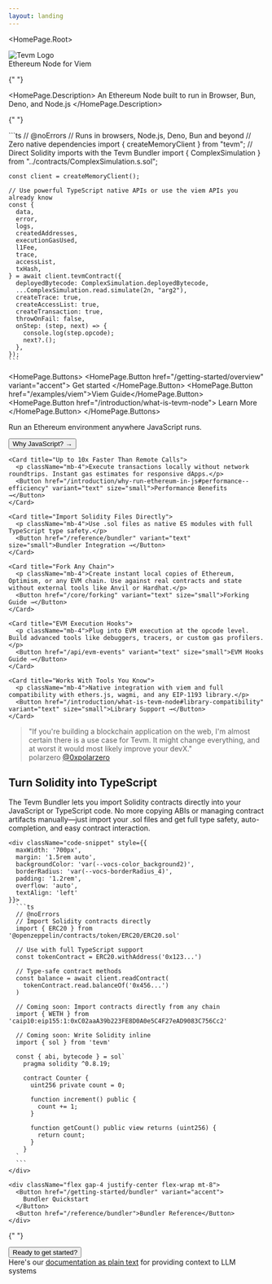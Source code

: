 ```yaml
---
layout: landing
---
```



<HomePage.Root>
  <div style={{ textAlign: 'center', margin: '0 auto', maxWidth: '200px' }}>
    <img
      src="/tevm-logo-dark.png"
      alt="Tevm Logo"
      style={{ width: '100%', height: 'auto' }}
    />
  </div>
  <HomePage.Tagline>Ethereum Node for Viem</HomePage.Tagline>
  <HomePage.InstallPackage name="tevm" type="install" />

{" "}

<HomePage.Description>
  An Ethereum Node built to run in Browser, Bun, Deno, and Node.js
</HomePage.Description>


{" "}

  <div className="code-snippet" style={{
    maxWidth: '600px',
    margin: '1.5rem 0',
    backgroundColor: 'var(--vocs-color_background2)',
    borderRadius: 'var(--vocs-borderRadius_4)',
    padding: '1rem',
    overflow: 'auto',
    textAlign: 'left'
  }}>
    ```ts
    // @noErrors
    // Runs in browsers, Node.js, Deno, Bun and beyond
    // Zero native dependencies
    import { createMemoryClient } from "tevm";
    // Direct Solidity imports with the Tevm Bundler
    import { ComplexSimulation } from "../contracts/ComplexSimulation.s.sol";

    const client = createMemoryClient();

    // Use powerful TypeScript native APIs or use the viem APIs you already know
    const {
      data,
      error,
      logs,
      createdAddresses,
      executionGasUsed,
      l1Fee,
      trace,
      accessList,
      txHash,
    } = await client.tevmContract({
      deployedBytecode: ComplexSimulation.deployedBytecode,
      ...ComplexSimulation.read.simulate(2n, "arg2"),
      createTrace: true,
      createAccessList: true,
      createTransaction: true,
      throwOnFail: false,
      onStep: (step, next) => {
        console.log(step.opcode);
        next?.();
      },
    });
    ```

  </div>

<HomePage.Buttons>
  <HomePage.Button href="/getting-started/overview" variant="accent">
    Get started
  </HomePage.Button>
  <HomePage.Button href="/examples/viem">Viem Guide</HomePage.Button>
  <HomePage.Button href="/introduction/what-is-tevm-node">
    Learn More
  </HomePage.Button>
</HomePage.Buttons>

  <div className="grid grid-cols-1 sm:grid-cols-2 lg:grid-cols-3 gap-6 max-w-[900px] mx-auto my-12">
    <Card title="JavaScript-Native EVM">
      <p className="mb-4">Run an Ethereum environment anywhere JavaScript runs.</p>
      <Button href="/introduction/why-run-ethereum-in-js" variant="text" size="small">Why JavaScript? →</Button>
    </Card>

    <Card title="Up to 10x Faster Than Remote Calls">
      <p className="mb-4">Execute transactions locally without network roundtrips. Instant gas estimates for responsive dApps.</p>
      <Button href="/introduction/why-run-ethereum-in-js#performance--efficiency" variant="text" size="small">Performance Benefits →</Button>
    </Card>

    <Card title="Import Solidity Files Directly">
      <p className="mb-4">Use .sol files as native ES modules with full TypeScript type safety.</p>
      <Button href="/reference/bundler" variant="text" size="small">Bundler Integration →</Button>
    </Card>

    <Card title="Fork Any Chain">
      <p className="mb-4">Create instant local copies of Ethereum, Optimism, or any EVM chain. Use against real contracts and state without external tools like Anvil or Hardhat.</p>
      <Button href="/core/forking" variant="text" size="small">Forking Guide →</Button>
    </Card>

    <Card title="EVM Execution Hooks">
      <p className="mb-4">Plug into EVM execution at the opcode level. Build advanced tools like debuggers, tracers, or custom gas profilers.</p>
      <Button href="/api/evm-events" variant="text" size="small">EVM Hooks Guide →</Button>
    </Card>

    <Card title="Works With Tools You Know">
      <p className="mb-4">Native integration with viem and full compatibility with ethers.js, wagmi, and any EIP-1193 library.</p>
      <Button href="/introduction/what-is-tevm-node#library-compatibility" variant="text" size="small">Library Support →</Button>
    </Card>

  </div>

  <div className="max-w-[800px] mx-auto my-12 p-8 bg-gray-50 dark:bg-gray-800 rounded-lg border border-gray-200 dark:border-gray-700">
    <div className="grid grid-cols-1">
      <blockquote className="m-0 text-base border-l-4 border-blue-500 pl-4">
        "If you're building a blockchain application on the web, I'm almost certain there is a use case for Tevm. It might change everything, and at worst it would most likely improve your devX."
        <div className="mt-3 font-medium">
          polarzero
          <a href="https://twitter.com/0xpolarzero" className="text-sm text-blue-500 ml-2">@0xpolarzero</a>
        </div>
      </blockquote>
    </div>
  </div>

  <div className="max-w-[800px] mx-auto my-20 text-center">
    <h2 style={{ fontSize: "2.5rem", fontWeight: "bold", marginBottom: "1rem" }}>Turn Solidity into TypeScript</h2>
    <p className="mb-6 text-lg" style={{ fontSize: "1.25rem", maxWidth: "700px", margin: "0 auto 2rem auto", lineHeight: "1.6" }}>
      The Tevm Bundler lets you import Solidity contracts directly into your JavaScript or TypeScript code. 
      No more copying ABIs or managing contract artifacts manually—just import your .sol files and get 
      full type safety, auto-completion, and easy contract interaction.
    </p>
    
    <div className="code-snippet" style={{
      maxWidth: '700px',
      margin: '1.5rem auto',
      backgroundColor: 'var(--vocs-color_background2)',
      borderRadius: 'var(--vocs-borderRadius_4)',
      padding: '1.2rem',
      overflow: 'auto',
      textAlign: 'left'
    }}>
      ```ts
      // @noErrors
      // Import Solidity contracts directly
      import { ERC20 } from '@openzeppelin/contracts/token/ERC20/ERC20.sol'
      
      // Use with full TypeScript support
      const tokenContract = ERC20.withAddress('0x123...')
      
      // Type-safe contract methods
      const balance = await client.readContract(
        tokenContract.read.balanceOf('0x456...')
      )
      
      // Coming soon: Import contracts directly from any chain
      import { WETH } from 'caip10:eip155:1:0xC02aaA39b223FE8D0A0e5C4F27eAD9083C756Cc2'
      
      // Coming soon: Write Solidity inline
      import { sol } from 'tevm'
      
      const { abi, bytecode } = sol`
        pragma solidity ^0.8.19;
        
        contract Counter {
          uint256 private count = 0;
          
          function increment() public {
            count += 1;
          }
          
          function getCount() public view returns (uint256) {
            return count;
          }
        }
      `
      ```
    </div>
    
    <div className="flex gap-4 justify-center flex-wrap mt-8">
      <Button href="/getting-started/bundler" variant="accent">
        Bundler Quickstart
      </Button>
      <Button href="/reference/bundler">Bundler Reference</Button>
    </div>
  </div>

{" "}

<div className="max-w-[600px] mx-auto my-16 text-center">
  <Button href="/getting-started/overview" variant="accent" className="text-lg px-8 py-4" style={{ fontSize: "1.25rem", padding: "1rem 3rem" }}>
    Ready to get started?
  </Button>
</div>

  <div className="mt-12 text-sm opacity-80">
    Here's our <a href="/llms-full.txt">documentation as plain text</a> for providing context to LLM systems
  </div>
</HomePage.Root>
